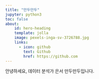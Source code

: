 ```yaml
---
title: "만두만두"
jupyter: python3
toc: false
about:  
    id: hero-heading
    template: jolla
    image: pexels-inga-sv-3726788.jpg
    links: 
      - icon: github
        text: Github
        href: https://github.com
---
```



안녕하세요, 데이터 분석가 은서 만두만두입니다.





